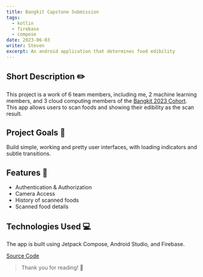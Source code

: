 ```yaml
---
title: Bangkit Capstone Submission
tags:
  - kotlin
  - firebase
  - compose
date: 2023-06-03
writer: Steven
excerpt: An android application that determines food edibility
---
```


<YouTube id="nnM9h7twXg8" />

## Short Description ✏️

This project is a work of 6 team members, including me, 2 machine learning members, and 3 cloud computing members of the [Bangkit 2023 Cohort](https://grow.google/intl/id_id/bangkit/?tab=machine-learning). This app allows users to scan foods and showing their edibility as the scan result.

## Project Goals 🎯

Build simple, working and pretty user interfaces, with loading indicators and subtle transitions.

## Features 🔧

- Authentication & Authorization
- Camera Access
- History of scanned foods
- Scanned food details

## Technologies Used 💻

The app is built using Jetpack Compose, Android Studio, and Firebase.

[Source Code](https://github.com/steven2801/capstone-c23)

> Thank you for reading! 👋
